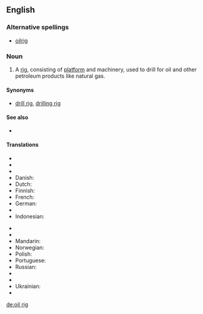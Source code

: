 ==English==

===Alternative spellings===
* [[oilrig]]

===Noun===
{{en-noun|sg=[[oil]] [[rig]]}}

# A [[rig]], consisting of [[platform]] and machinery, used to drill for oil and other petroleum products like natural gas.

====Synonyms====
* {{sense|oil-drilling equipment}} [[drill rig]], [[drilling rig]]

====See also====
* {{pedialite|Drilling rig}}

====Translations====
{{trans-top|oil-drilling platform}}
* {{trreq|Arabic}}
* {{trreq|Chinese}}
* {{trreq|Czech}}
* Danish: {{t|da|borerig}}
* Dutch: {{t|nl|boortoren}}
* Finnish: {{t|fi|öljynporauslautta}}
* French: {{t|fr|foreuse|f}}
* German: {{t|de|Bohrturm|m}}
* {{trreq|Hungarian}}
* Indonesian: {{t|id|rig pengeboran}}
{{trans-mid}}
* {{trreq|Italian}}
* {{trreq|Japanese}}
* Mandarin: {{tø|cmn|鑽井架}}
* Norwegian: {{t|no|borerigg}}
* Polish: {{t|pl|wieża wiertnicza|f}}
* Portuguese: {{t|pt|plataforma de poço de petróleo|f}}
* Russian: {{t|ru|буровая вышка|tr=burovája výška|f}}
* {{trreq|Spanish}}
* {{trreq|Swedish}}
* Ukrainian: {{t|uk|бурова вишка|f}}
* {{trreq|Vietnamese}}
{{trans-bottom}}

[[de:oil rig]]